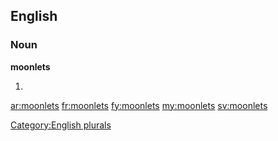 ==English==

===Noun===
'''moonlets'''

# {{plural of|[[moonlet]]}}

[[Category:English plurals]]

[[ar:moonlets]]
[[fr:moonlets]]
[[fy:moonlets]]
[[my:moonlets]]
[[sv:moonlets]]
